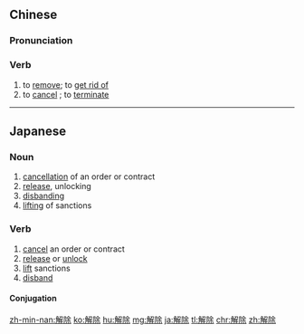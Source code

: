 ==Chinese==
{{zh-forms}}

===Pronunciation===
{{zh-pron
|m=jiěchú
|c=gaai2 ceoi4
|h=pfs=n:kié-chhù/s:kiái-chhù
|mn=xm,tw:kái-tû/qz:kái-tîr/zz:kái-tî
|ma=Zh-jiechú.ogg
|cat=v
}}

===Verb===
{{zh-verb}}

# to [[remove]]; to [[get rid of]]
# to [[cancel]] {{gloss|an agreement}}; to [[terminate]] {{gloss|a contract}}

{{zh-cat|Advanced}}

----

==Japanese==
{{ja-kanjitab|かい|じょ|yomi=on}}

===Noun===
{{ja-noun|かいじょ|hhira=かいぢよ}}

# [[cancellation]] of an order or contract
# [[release]], unlocking
# [[disbanding]]
# [[lifting]] of sanctions

===Verb===
{{ja-verb-suru|tr=trans|かいじょ|hhira=かいぢよ}}

# [[cancel]] an order or contract
# [[release]] or [[unlock]]
# [[lift]] sanctions
# [[disband]]

====Conjugation====
{{ja-suru|かいじょ}}

[[zh-min-nan:解除]]
[[ko:解除]]
[[hu:解除]]
[[mg:解除]]
[[ja:解除]]
[[tl:解除]]
[[chr:解除]]
[[zh:解除]]